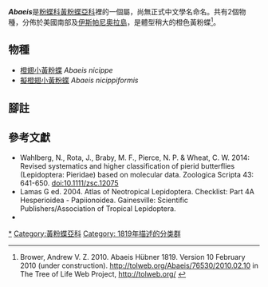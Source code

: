 {{NoteTA|G1=Butterfly}}
{{Italic title}}
{{Automatic Taxobox
| taxon = Abaeis
| authority = Hübner, [1819]
| image = Sleepy Orange Butterfly (2668062373).jpg
| image_caption = [[橙翅小黃粉蝶|橙翅小黃粉蝶]]<br />''Abaeis nicippe''
| type_species = [[橙翅小黃粉蝶|橙翅小黃粉蝶]]<br />''Papilio nicippe''
| type_species_authority = Cramer, [1779]
| subdivision_ranks = 物種
| subdivision = 共2種，詳閱正文。
| synonyms =
}}

'''''Abaeis'''''是[[粉蝶科|粉蝶科]][[黃粉蝶亞科|黃粉蝶亞科]]裡的一個屬，尚無正式中文學名命名。共有2個物種，分佈於美國南部及[[伊斯帕尼奧拉島|伊斯帕尼奧拉島]]，是體型稍大的橙色黃粉蝶<ref>Brower, Andrew V. Z. 2010. Abaeis Hübner 1819. Version 10 February 2010 (under construction). http://tolweb.org/Abaeis/76530/2010.02.10 {{Wayback|url=http://tolweb.org/Abaeis/76530/2010.02.10 |date=20160802042919 }} in The Tree of Life Web Project, http://tolweb.org/ {{Wayback|url=http://tolweb.org/ |date=20110515100516 }} {{en}}</ref>。

== 物種 ==
* [[橙翅小黃粉蝶|橙翅小黃粉蝶]] ''Abaeis nicippe''
* [[擬橙翅小黃粉蝶|擬橙翅小黃粉蝶]] ''Abaeis nicippiformis''
<!--
== 圖集 ==
-->
== 腳註 ==
{{reflist}}

== 參考文獻 ==
{{Commons category| Abaeis}}
* Wahlberg, N., Rota, J., Braby, M. F., Pierce, N. P. & Wheat, C. W. 2014: Revised systematics and higher classification of pierid butterflies (Lepidoptera: Pieridae) based on molecular data. Zoologica Scripta 43: 641-650. [http://dx.doi.org/10.1111/zsc.12075 doi:10.1111/zsc.12075] {{en}}
* Lamas G ed. 2004. Atlas of Neotropical Lepidoptera. Checklist: Part 4A Hesperioidea - Papiionoidea. Gainesville: Scientific Publishers/Association of Tropical Lepidoptera.
* {{Cite book | author = 寿建新 周尧 李宇飞 | title = 世界蝴蝶分類名錄 | location = 中國 | publisher = 陝西科學技術出版社 | date = 2006-04-01 | ISBN = 9787536936768 | language= zh-hans }}

{{黃粉蝶亞科|state=expanded}}
{{Taxonbar}} 
[[Category:Abaeis|*]]
[[Category:黃粉蝶亞科|Category:黃粉蝶亞科]]
[[Category:_1819年描述的分类群|Category: 1819年描述的分类群]]